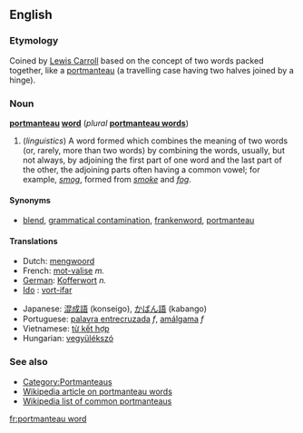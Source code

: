 ==English==

===Etymology===
Coined by [[w:Lewis_Carroll|Lewis Carroll]] based on the concept of two words packed together, like a [[portmanteau]] (a travelling case having two halves joined by a hinge).

===Noun===
'''[[portmanteau]] [[word]]''' (''plural'' '''[[portmanteau words]]''')

# (''linguistics'')  A word formed which combines the meaning of two words (or, rarely, more than two words) by combining the words, usually, but not always, by adjoining the first part of one word and the last part of the other, the adjoining parts often having a common vowel; for example, ''[[smog]]'', formed from ''[[smoke]]'' and ''[[fog]]''. 

====Synonyms====
*[[blend]], [[grammatical contamination]], [[frankenword]], [[portmanteau]]
<!--
====Quotations====
This is a bad example, as "multiculturalism" is not a portmanteau word as we have defined it above. - Paul G
#:* '''1995''' "[[Multiculturalism]]" is a [[portmanteau word]], containing in its [[definition]] and its [[resonance]] [[connotation]]s as many [[concept]]s as a suitcase does socks - Michael Cart, ''From Romance to Realism'', page 110. 
-->

====Translations====
{{top}}
* Dutch: [[mengwoord]]
* French: [[mot-valise]] ''m.''
* [[w:German language|German]]: [[Kofferwort]] ''n.''
* [[w:Ido|Ido]] : [[vort-ifar]]
{{mid}}
* Japanese: [[混成語]] (konseigo), [[かばん語]] (kabango)
* Portuguese: [[palavra entrecruzada]] ''f'', [[amálgama]] ''f''
* Vietnamese: [[từ kết hợp]] <!-- This literal translation back into English belongs on the Vietnamese page (''literally: "combined word"'') -->
* Hungarian: [[vegyülékszó]]
{{bottom}}

===See also===
*[[:Category:Portmanteaus|Category:Portmanteaus]]
*[[w:Portmanteau|Wikipedia article on portmanteau words]]
*[[w:List of portmanteaus|Wikipedia list of common portmanteaus]]

[[fr:portmanteau word]]